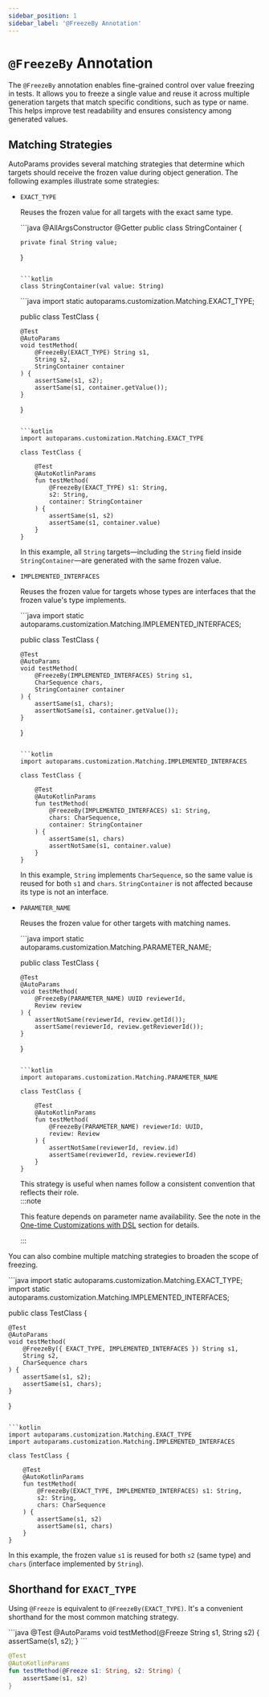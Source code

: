 ```yaml
---
sidebar_position: 1
sidebar_label: '@FreezeBy Annotation'
---
```



# `@FreezeBy` Annotation

The `@FreezeBy` annotation enables fine-grained control over value freezing in tests. It allows you to freeze a single value and reuse it across multiple generation targets that match specific conditions, such as type or name. This helps improve test readability and ensures consistency among generated values.

## Matching Strategies

AutoParams provides several matching strategies that determine which targets should receive the frozen value during object generation. The following examples illustrate some strategies:

- `EXACT_TYPE`

  Reuses the frozen value for all targets with the exact same type.

  <JavaKotlinCodeBlock>
  ```java
  @AllArgsConstructor
  @Getter
  public class StringContainer {

      private final String value;
  }
  ```

  ```kotlin
  class StringContainer(val value: String)
  ```
  </JavaKotlinCodeBlock>

  <JavaKotlinCodeBlock>
  ```java
  import static autoparams.customization.Matching.EXACT_TYPE;

  public class TestClass {

      @Test
      @AutoParams
      void testMethod(
          @FreezeBy(EXACT_TYPE) String s1,
          String s2,
          StringContainer container
      ) {
          assertSame(s1, s2);
          assertSame(s1, container.getValue());
      }
  }
  ```

  ```kotlin
  import autoparams.customization.Matching.EXACT_TYPE

  class TestClass {

      @Test
      @AutoKotlinParams
      fun testMethod(
          @FreezeBy(EXACT_TYPE) s1: String,
          s2: String,
          container: StringContainer
      ) {
          assertSame(s1, s2)
          assertSame(s1, container.value)
      }
  }
  ```
  </JavaKotlinCodeBlock>

  In this example, all `String` targets—including the `String` field inside `StringContainer`—are generated with the same frozen value.

- `IMPLEMENTED_INTERFACES`

  Reuses the frozen value for targets whose types are interfaces that the frozen value's type implements.

  <JavaKotlinCodeBlock>
  ```java
  import static autoparams.customization.Matching.IMPLEMENTED_INTERFACES;

  public class TestClass {

      @Test
      @AutoParams
      void testMethod(
          @FreezeBy(IMPLEMENTED_INTERFACES) String s1,
          CharSequence chars,
          StringContainer container
      ) {
          assertSame(s1, chars);
          assertNotSame(s1, container.getValue());
      }
  }
  ```

  ```kotlin
  import autoparams.customization.Matching.IMPLEMENTED_INTERFACES

  class TestClass {

      @Test
      @AutoKotlinParams
      fun testMethod(
          @FreezeBy(IMPLEMENTED_INTERFACES) s1: String,
          chars: CharSequence,
          container: StringContainer
      ) {
          assertSame(s1, chars)
          assertNotSame(s1, container.value)
      }
  }
  ```
  </JavaKotlinCodeBlock>

  In this example, `String` implements `CharSequence`, so the same value is reused for both `s1` and `chars`. `StringContainer` is not affected because its type is not an interface.

- `PARAMETER_NAME`

  Reuses the frozen value for other targets with matching names.

  <JavaKotlinCodeBlock>
  ```java
  import static autoparams.customization.Matching.PARAMETER_NAME;

  public class TestClass {

      @Test
      @AutoParams
      void testMethod(
          @FreezeBy(PARAMETER_NAME) UUID reviewerId,
          Review review
      ) {
          assertNotSame(reviewerId, review.getId());
          assertSame(reviewerId, review.getReviewerId());
      }
  }
  ```

  ```kotlin
  import autoparams.customization.Matching.PARAMETER_NAME

  class TestClass {

      @Test
      @AutoKotlinParams
      fun testMethod(
          @FreezeBy(PARAMETER_NAME) reviewerId: UUID,
          review: Review
      ) {
          assertNotSame(reviewerId, review.id)
          assertSame(reviewerId, review.reviewerId)
      }
  }
  ```
  </JavaKotlinCodeBlock>

  This strategy is useful when names follow a consistent convention that reflects their role.
  <br/>
  :::note

  This feature depends on parameter name availability. See the note in the [One-time Customizations with DSL](./customization#customization-dsl) section for details.

  :::

You can also combine multiple matching strategies to broaden the scope of freezing.

<JavaKotlinCodeBlock>
```java
import static autoparams.customization.Matching.EXACT_TYPE;
import static autoparams.customization.Matching.IMPLEMENTED_INTERFACES;

public class TestClass {

    @Test
    @AutoParams
    void testMethod(
        @FreezeBy({ EXACT_TYPE, IMPLEMENTED_INTERFACES }) String s1,
        String s2,
        CharSequence chars
    ) {
        assertSame(s1, s2);
        assertSame(s1, chars);
    }
}
```

```kotlin
import autoparams.customization.Matching.EXACT_TYPE
import autoparams.customization.Matching.IMPLEMENTED_INTERFACES

class TestClass {

    @Test
    @AutoKotlinParams
    fun testMethod(
        @FreezeBy(EXACT_TYPE, IMPLEMENTED_INTERFACES) s1: String,
        s2: String,
        chars: CharSequence
    ) {
        assertSame(s1, s2)
        assertSame(s1, chars)
    }
}
```
</JavaKotlinCodeBlock>

In this example, the frozen value `s1` is reused for both `s2` (same type) and `chars` (interface implemented by `String`).

## Shorthand for `EXACT_TYPE`

Using `@Freeze` is equivalent to `@FreezeBy(EXACT_TYPE)`. It's a convenient shorthand for the most common matching strategy.

<JavaKotlinCodeBlock>
```java
@Test
@AutoParams
void testMethod(@Freeze String s1, String s2) {
    assertSame(s1, s2);
}
```

```kotlin
@Test
@AutoKotlinParams
fun testMethod(@Freeze s1: String, s2: String) {
    assertSame(s1, s2)
}
```
</JavaKotlinCodeBlock>
